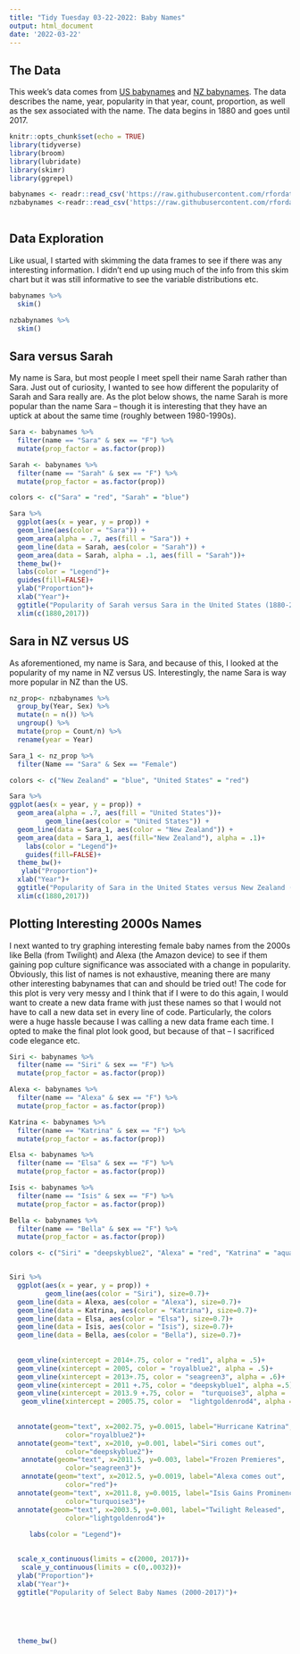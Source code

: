```yaml
---
title: "Tidy Tuesday 03-22-2022: Baby Names"
output: html_document
date: '2022-03-22'
---
```


## The Data

This week's data comes from [US babynames](http://hadley.github.io/babynames/) and [NZ babynames](https://github.com/ekothe/nzbabynames). The data describes the name, year, popularity in that year, count, proportion, as well as the sex associated with the name. The data begins in 1880 and goes until 2017.

```r
knitr::opts_chunk$set(echo = TRUE)
library(tidyverse)
library(broom)
library(lubridate)
library(skimr)
library(ggrepel)
```

```r
babynames <- readr::read_csv('https://raw.githubusercontent.com/rfordatascience/tidytuesday/master/data/2022/2022-03-22/babynames.csv')
nzbabynames <-readr::read_csv('https://raw.githubusercontent.com/rfordatascience/tidytuesday/master/data/2022/2022-03-22/nz_names.csv')
                              
```

## Data Exploration

Like usual, I started with skimming the data frames to see if there was any interesting information. I didn't end up using much of the info from this skim chart but it was still informative to see the variable distributions etc. 

```r
babynames %>%
  skim()

nzbabynames %>%
  skim()
```

## Sara versus Sarah

My name is Sara, but most people I meet spell their name Sarah rather than Sara. Just out of curiosity, I wanted to see how different the popularity of Sarah and Sara really are. As the plot below shows, the name Sarah is more popular than the name Sara -- though it is interesting that they have an uptick at about the same time (roughly between 1980-1990s).

```r
Sara <- babynames %>%
  filter(name == "Sara" & sex == "F") %>%
  mutate(prop_factor = as.factor(prop))
```

```r
Sarah <- babynames %>%
  filter(name == "Sarah" & sex == "F") %>%
  mutate(prop_factor = as.factor(prop))
```

```r
colors <- c("Sara" = "red", "Sarah" = "blue")

Sara %>%
  ggplot(aes(x = year, y = prop)) +
  geom_line(aes(color = "Sara")) +
  geom_area(alpha = .7, aes(fill = "Sara")) +
  geom_line(data = Sarah, aes(color = "Sarah")) +
  geom_area(data = Sarah, alpha = .1, aes(fill = "Sarah"))+
  theme_bw()+
  labs(color = "Legend")+
  guides(fill=FALSE)+
  ylab("Proportion")+
  xlab("Year")+
  ggtitle("Popularity of Sarah versus Sara in the United States (1880-2017)")+
  xlim(c(1880,2017))
```


## Sara in NZ versus US

As aforementioned, my name is Sara, and because of this, I looked at the popularity of my name in NZ versus US. Interestingly, the name Sara is way more popular in NZ than the US.

```r
nz_prop<- nzbabynames %>%
  group_by(Year, Sex) %>%
  mutate(n = n()) %>% 
  ungroup() %>%
  mutate(prop = Count/n) %>%
  rename(year = Year)
```

```r
Sara_1 <- nz_prop %>%
  filter(Name == "Sara" & Sex == "Female")
```

```r
colors <- c("New Zealand" = "blue", "United States" = "red")

Sara %>%
ggplot(aes(x = year, y = prop)) +
  geom_area(alpha = .7, aes(fill = "United States"))+
         geom_line(aes(color = "United States")) +
  geom_line(data = Sara_1, aes(color = "New Zealand")) +
  geom_area(data = Sara_1, aes(fill="New Zealand"), alpha = .1)+
    labs(color = "Legend")+
    guides(fill=FALSE)+
  theme_bw()+
   ylab("Proportion")+
  xlab("Year")+
  ggtitle("Popularity of Sara in the United States versus New Zealand (1880-2017)")+
  xlim(c(1880,2017))
```

## Plotting Interesting 2000s Names

I next wanted to try graphing interesting female baby names from the 2000s like Bella (from Twilight) and Alexa (the Amazon device) to see if them gaining pop culture significance was associated with a change in popularity. Obviously, this list of names is not exhaustive, meaning there are many other interesting babynames that can and should be tried out! The code for this plot is very very messy and I think that if I were to do this again, I would want to create a new data frame with just these names so that I would not have to call a new data set in every line of code. Particularly, the colors were a huge hassle because I was calling a new data frame each time. I opted to make the final plot look good, but because of that -- I sacrificed code elegance etc. 

```r
Siri <- babynames %>%
  filter(name == "Siri" & sex == "F") %>%
  mutate(prop_factor = as.factor(prop))

Alexa <- babynames %>%
  filter(name == "Alexa" & sex == "F") %>%
  mutate(prop_factor = as.factor(prop))

Katrina <- babynames %>%
  filter(name == "Katrina" & sex == "F") %>%
  mutate(prop_factor = as.factor(prop))

Elsa <- babynames %>%
  filter(name == "Elsa" & sex == "F") %>%
  mutate(prop_factor = as.factor(prop))

Isis <- babynames %>%
  filter(name == "Isis" & sex == "F") %>%
  mutate(prop_factor = as.factor(prop))

Bella <- babynames %>%
  filter(name == "Bella" & sex == "F") %>%
  mutate(prop_factor = as.factor(prop))
```

```r
colors <- c("Siri" = "deepskyblue2", "Alexa" = "red", "Katrina" = "aquamarine3", "Elsa" = "darkslategray", "Isis" = "darkorchid1", "Bella" = "blue")


Siri %>%
  ggplot(aes(x = year, y = prop)) +
         geom_line(aes(color = "Siri"), size=0.7)+
  geom_line(data = Alexa, aes(color = "Alexa"), size=0.7)+
  geom_line(data = Katrina, aes(color = "Katrina"), size=0.7)+
  geom_line(data = Elsa, aes(color = "Elsa"), size=0.7)+
  geom_line(data = Isis, aes(color = "Isis"), size=0.7)+
  geom_line(data = Bella, aes(color = "Bella"), size=0.7)+
  
  
  geom_vline(xintercept = 2014+.75, color = "red1", alpha = .5)+
  geom_vline(xintercept = 2005, color = "royalblue2", alpha = .5)+
  geom_vline(xintercept = 2013+.75, color = "seagreen3", alpha = .6)+
  geom_vline(xintercept = 2011 +.75, color = "deepskyblue1", alpha =.5)+
  geom_vline(xintercept = 2013.9 +.75, color =  "turquoise3", alpha = .5)+
   geom_vline(xintercept = 2005.75, color =  "lightgoldenrod4", alpha = .5)+
  
  
  annotate(geom="text", x=2002.75, y=0.0015, label="Hurricane Katrina",
              color="royalblue2")+
  annotate(geom="text", x=2010, y=0.001, label="Siri comes out",
              color="deepskyblue2")+
   annotate(geom="text", x=2011.5, y=0.003, label="Frozen Premieres",
              color="seagreen3")+
   annotate(geom="text", x=2012.5, y=0.0019, label="Alexa comes out",
              color="red")+
  annotate(geom="text", x=2011.8, y=0.0015, label="Isis Gains Prominence",
              color="turquoise3")+
  annotate(geom="text", x=2003.5, y=0.001, label="Twilight Released",
              color="lightgoldenrod4")+
  
     labs(color = "Legend")+
  

  scale_x_continuous(limits = c(2000, 2017))+
   scale_y_continuous(limits = c(0,.0032))+
  ylab("Proportion")+
  xlab("Year")+
  ggtitle("Popularity of Select Baby Names (2000-2017)")+


                                 
                                
  
  theme_bw()
```
